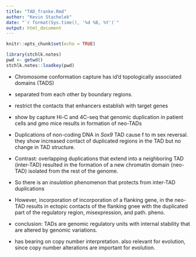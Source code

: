 ```yaml
---
title: "TAD_franke.Rmd"
author: "Kevin Stachelek"
date: "`r format(Sys.time(), '%d %B, %Y')`"
output: html_document
---
```


```r
knitr::opts_chunk$set(echo = TRUE)
```


```r
library(stchlk.notes)
pwd <- getwd()
stchlk.notes::loadkey(pwd)

```

* Chromosome conformation capture has id'd topologically associated domains (TADS)

* separated from each other by boundary regions. 

* restrict the contacts that enhancers establish with target genes

* show by capture Hi-C and 4C-seq that genomic duplication in patient cells and gmo mice results in formation of neo-TADs

* Duplications of non-coding DNA in _Sox9_ TAD cause f to m sex reversal. they show increased contact of duplicated regions in the TAD but no change in TAD structure. 

* Contrast: overlapping duplications that extend into a neighboring TAD (inter-TAD) resulted in the formation of a new chromatin domain (neo-TAD) isolated from the rest of the genome. 

* So there is an _insulation_ phenomenon that protects from inter-TAD duplications 

* However, incorporation of incorporation of a flanking gene, in the neo-TAD results in ectopic contacts of the flanking gnee with the duplicated part of the regulatory region, misexpression, and path. pheno. 

* conclusion: TADs are genomic regulatory units with internal stability that are altered by genomic variations. 

* has bearing on copy number interpretation. also relevant for evolution, since copy number alterations are important for evolution. 






